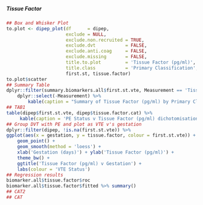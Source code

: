 ##### Tissue Factor

```r
## Box and Whisker Plot
to.plot <- dipep_plot(df      = dipep,
                      exclude = NULL,
                      exclude.non.recruited = TRUE,
                      exclude.dvt           = FALSE,
                      exclude.anti.coag     = FALSE,
                      exclude.missing       = FALSE,
                      title.to.plot         = 'Tissue Factor (pg/ml)',
                      title.class           = 'Primary Classification',
                      first.st, tissue.factor)
to.plot$scatter
## Summary Table
dplyr::filter(summary.biomarkers.all$first.st.vte, Measurement == 'Tissue Factor') %>%
    dplyr::select(-Measurement) %>%
        kable(caption = "Summary of Tissue Factor (pg/ml) by Primary Classification")
## TAB1
table(dipep$first.st.vte, dipep$tissue.factor.cat) %>%
     kable(caption = 'PE Status v Tissue Factor (pg/ml) dichotomisation')
## Group DVT with PE and plot as VTE v's gestation
dplyr::filter(dipep, !is.na(first.st.vte)) %>%
ggplot(aes(x = gestation, y = tissue.factor, colour = first.st.vte)) +
    geom_point() +
    geom_smooth(method = 'loess') +
    xlab('Gestation (days)') + ylab('Tissue Factor (pg/ml)') +
    theme_bw() +
    ggtitle('Tissue Factor (pg/ml) v Gestation') +
    labs(colour = 'VTE Status')
## Regression results
biomarker.all$tissue.factor$roc
biomarker.all$tissue.factor$fitted %>% summary()
## CAT2
## CAT

```
